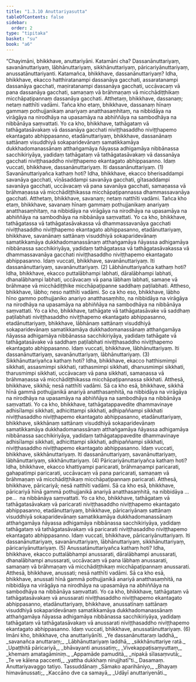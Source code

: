 ```yaml
---
title: "1.3.10 Anuttariyasutta"
tableOfContents: false
sidebar:
  order: 2
type: "tipitaka"
basket: "su"
book: "a6"
---
```



<DynamicBreadcrumb />

<Division number="30" book="a6" bookNo="16" page="286">

<Paragraph number="203" book="a6">
“Chayimāni, bhikkhave, anuttariyāni. Katamāni cha? Dassanānuttariyaṃ, savanānuttariyaṃ, lābhānuttariyaṃ, sikkhānuttariyaṃ, pāricariyānuttariyaṃ, anussatānuttariyanti.
</Paragraph>

<Paragraph number="204" book="a6">
Katamañca, bhikkhave, dassanānuttariyaṃ? Idha, bhikkhave, ekacco hatthiratanampi dassanāya gacchati, assaratanampi dassanāya gacchati, maṇiratanampi dassanāya gacchati, uccāvacaṃ vā pana dassanāya gacchati, samaṇaṃ vā brāhmaṇaṃ vā micchādiṭṭhikaṃ micchāpaṭipannaṃ dassanāya gacchati. Atthetaṃ, bhikkhave, dassanaṃ; netaṃ natthīti vadāmi. Tañca kho etaṃ, bhikkhave, dassanaṃ hīnaṃ gammaṃ pothujjanikaṃ anariyaṃ anatthasaṃhitaṃ, na nibbidāya na virāgāya na nirodhāya na upasamāya na abhiññāya na sambodhāya na nibbānāya saṃvattati. Yo ca kho, bhikkhave, tathāgataṃ vā tathāgatasāvakaṃ vā dassanāya gacchati niviṭṭhasaddho niviṭṭhapemo ekantagato abhippasanno, etadānuttariyaṃ, bhikkhave, dassanānaṃ sattānaṃ visuddhiyā sokaparidevānaṃ samatikkamāya dukkhadomanassānaṃ atthaṅgamāya ñāyassa adhigamāya nibbānassa sacchikiriyāya, yadidaṃ tathāgataṃ vā tathāgatasāvakaṃ vā dassanāya gacchati niviṭṭhasaddho niviṭṭhapemo ekantagato abhippasanno. Idaṃ vuccati, bhikkhave, dassanānuttariyaṃ. Iti dassanānuttariyaṃ. (1)
</Paragraph>

<Paragraph number="205" book="a6">
Savanānuttariyañca kathaṃ hoti? Idha, bhikkhave, ekacco bherisaddampi savanāya gacchati, vīṇāsaddampi savanāya gacchati, gītasaddampi savanāya gacchati, uccāvacaṃ vā pana savanāya gacchati, samaṇassa vā brāhmaṇassa vā micchādiṭṭhikassa micchāpaṭipannassa dhammassavanāya gacchati. Atthetaṃ, bhikkhave, savanaṃ; netaṃ natthīti vadāmi. Tañca kho etaṃ, bhikkhave, savanaṃ hīnaṃ gammaṃ pothujjanikaṃ anariyaṃ anatthasaṃhitaṃ, na nibbidāya na virāgāya na nirodhāya na upasamāya na abhiññāya na sambodhāya na nibbānāya saṃvattati. Yo ca kho, bhikkhave, tathāgatassa vā tathāgatasāvakassa vā dhammassavanāya gacchati niviṭṭhasaddho niviṭṭhapemo ekantagato abhippasanno, etadānuttariyaṃ, bhikkhave, savanānaṃ sattānaṃ visuddhiyā sokaparidevānaṃ samatikkamāya dukkhadomanassānaṃ atthaṅgamāya ñāyassa adhigamāya nibbānassa sacchikiriyāya, yadidaṃ tathāgatassa vā tathāgatasāvakassa vā dhammassavanāya gacchati niviṭṭhasaddho niviṭṭhapemo ekantagato abhippasanno. Idaṃ vuccati, bhikkhave, savanānuttariyaṃ. Iti dassanānuttariyaṃ, savanānuttariyaṃ. (2)
</Paragraph>

<Paragraph number="206" book="a6">
Lābhānuttariyañca kathaṃ hoti? Idha, bhikkhave, ekacco puttalābhampi labhati, dāralābhampi labhati, dhanalābhampi labhati, uccāvacaṃ vā pana lābhaṃ labhati, samaṇe vā brāhmaṇe vā micchādiṭṭhike micchāpaṭipanne saddhaṃ paṭilabhati. Attheso, bhikkhave, lābho; neso natthīti vadāmi. So ca kho eso, bhikkhave, lābho hīno gammo pothujjaniko anariyo anatthasaṃhito, na nibbidāya na virāgāya na nirodhāya na upasamāya na abhiññāya na sambodhāya na nibbānāya saṃvattati. Yo ca kho, bhikkhave, tathāgate vā tathāgatasāvake vā saddhaṃ paṭilabhati niviṭṭhasaddho niviṭṭhapemo ekantagato abhippasanno, etadānuttariyaṃ, bhikkhave, lābhānaṃ sattānaṃ visuddhiyā sokaparidevānaṃ samatikkamāya dukkhadomanassānaṃ atthaṅgamāya ñāyassa adhigamāya nibbānassa sacchikiriyāya, yadidaṃ tathāgate vā tathāgatasāvake vā saddhaṃ paṭilabhati niviṭṭhasaddho niviṭṭhapemo ekantagato abhippasanno. Idaṃ vuccati, bhikkhave, lābhānuttariyaṃ. Iti dassanānuttariyaṃ, savanānuttariyaṃ, lābhānuttariyaṃ. (3)
</Paragraph>

<Paragraph number="207" book="a6">
Sikkhānuttariyañca kathaṃ hoti? Idha, bhikkhave, ekacco hatthismimpi sikkhati, assasmimpi sikkhati, rathasmimpi sikkhati, dhanusmimpi sikkhati, tharusmimpi sikkhati, uccāvacaṃ vā pana sikkhati, samaṇassa vā brāhmaṇassa vā micchādiṭṭhikassa micchāpaṭipannassa sikkhati. Atthesā, bhikkhave, sikkhā; nesā natthīti vadāmi. Sā ca kho esā, bhikkhave, sikkhā hīnā gammā pothujjanikā anariyā anatthasaṃhitā, na nibbidāya na virāgāya na nirodhāya na upasamāya na abhiññāya na sambodhāya na nibbānāya saṃvattati. Yo ca kho, bhikkhave, tathāgatappavedite dhammavinaye adhisīlampi sikkhati, adhicittampi sikkhati, adhipaññampi sikkhati niviṭṭhasaddho niviṭṭhapemo ekantagato abhippasanno, etadānuttariyaṃ, bhikkhave, sikkhānaṃ sattānaṃ visuddhiyā sokaparidevānaṃ samatikkamāya dukkhadomanassānaṃ atthaṅgamāya ñāyassa adhigamāya nibbānassa sacchikiriyāya, yadidaṃ tathāgatappavedite dhammavinaye adhisīlampi sikkhati, adhicittampi sikkhati, adhipaññampi sikkhati, niviṭṭhasaddho niviṭṭhapemo ekantagato abhippasanno. Idaṃ vuccati, bhikkhave, sikkhānuttariyaṃ. Iti dassanānuttariyaṃ, savanānuttariyaṃ, lābhānuttariyaṃ, sikkhānuttariyaṃ. (4)
</Paragraph>

<Paragraph number="208" book="a6">
Pāricariyānuttariyañca kathaṃ hoti? Idha, bhikkhave, ekacco khattiyampi paricarati, brāhmaṇampi paricarati, gahapatimpi paricarati, uccāvacaṃ vā pana paricarati, samaṇaṃ vā brāhmaṇaṃ vā micchādiṭṭhikaṃ micchāpaṭipannaṃ paricarati. Atthesā, bhikkhave, pāricariyā; nesā natthīti vadāmi. Sā ca kho esā, bhikkhave, pāricariyā hīnā gammā pothujjanikā anariyā anatthasaṃhitā, na nibbidāya …pe…  na nibbānāya saṃvattati. Yo ca kho, bhikkhave, tathāgataṃ vā tathāgatasāvakaṃ vā paricarati niviṭṭhasaddho niviṭṭhapemo ekantagato abhippasanno, etadānuttariyaṃ, bhikkhave, pāricariyānaṃ sattānaṃ visuddhiyā sokaparidevānaṃ samatikkamāya dukkhadomanassānaṃ atthaṅgamāya ñāyassa adhigamāya nibbānassa sacchikiriyāya, yadidaṃ tathāgataṃ vā tathāgatasāvakaṃ vā paricarati niviṭṭhasaddho niviṭṭhapemo ekantagato abhippasanno. Idaṃ vuccati, bhikkhave, pāricariyānuttariyaṃ. Iti dassanānuttariyaṃ, savanānuttariyaṃ, lābhānuttariyaṃ, sikkhānuttariyaṃ, pāricariyānuttariyaṃ. (5)
</Paragraph>

<Paragraph number="209" book="a6">
Anussatānuttariyañca kathaṃ hoti? Idha, bhikkhave, ekacco puttalābhampi anussarati, dāralābhampi anussarati, dhanalābhampi anussarati, uccāvacaṃ vā pana lābhaṃ anussarati, samaṇaṃ vā brāhmaṇaṃ vā micchādiṭṭhikaṃ micchāpaṭipannaṃ anussarati. Atthesā, bhikkhave, anussati; nesā natthīti vadāmi. Sā ca kho esā, bhikkhave, anussati hīnā gammā pothujjanikā anariyā anatthasaṃhitā, na nibbidāya na virāgāya na nirodhāya na upasamāya na abhiññāya na sambodhāya na nibbānāya saṃvattati. Yo ca kho, bhikkhave, tathāgataṃ vā tathāgatasāvakaṃ vā anussarati niviṭṭhasaddho niviṭṭhapemo ekantagato abhippasanno, etadānuttariyaṃ, bhikkhave, anussatīnaṃ sattānaṃ visuddhiyā sokaparidevānaṃ samatikkamāya dukkhadomanassānaṃ atthaṅgamāya ñāyassa adhigamāya nibbānassa sacchikiriyāya, yadidaṃ tathāgataṃ vā tathāgatasāvakaṃ vā anussarati niviṭṭhasaddho niviṭṭhapemo ekantagato abhippasanno. Idaṃ vuccati, bhikkhave, anussatānuttariyaṃ. (6)
</Paragraph>

<Paragraph number="210" book="a6">
Imāni kho, bhikkhave, cha anuttariyānīti.
</Paragraph>

<Paragraph number="211" type="verses" book="a6">
_Ye dassanānuttaraṃ laddhā,_  
_savanañca anuttaraṃ;_  
_Lābhānuttariyaṃ laddhā,_  
_sikkhānuttariye ratā._  

</Paragraph>

<Paragraph number="212" type="verses" book="a6">
_Upaṭṭhitā pāricariyā,_  
_bhāvayanti anussatiṃ;_  
_Vivekappaṭisaṃyuttaṃ,_  
_khemaṃ amatagāminiṃ._  

</Paragraph>

<Paragraph number="213" type="verses" book="a6">
_Appamāde pamuditā,_  
_nipakā sīlasaṃvutā;_  
_Te ve kālena paccenti,_  
_yattha dukkhaṃ nirujjhatī”ti._  


</Paragraph>
</Division>

<Paragraph number="214" type="center" book="a6">
Dasamaṃ.



</Paragraph>

<Paragraph number="215" type="center" book="a6">
Anuttariyavaggo tatiyo.



</Paragraph>

<Paragraph number="216" type="center" book="a6">
Tassuddānaṃ


</Paragraph>

<Paragraph number="217" type="verses" book="a6">
_Sāmako aparihāniyo,_  
_Bhayaṃ himavānussati;_  
_Kaccāno dve ca samayā,_  
_Udāyī anuttariyenāti._
</Paragraph>